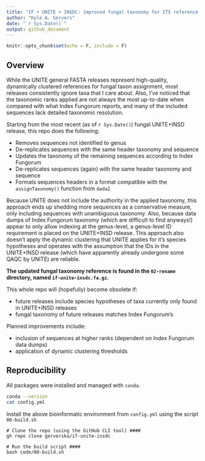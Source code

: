 ```yaml
---
title: "IF + UNITE + INSDC: improved fungal taxonomy for ITS reference sequences"
author: "Kyle A. Gervers"
date: "`r Sys.Date()`"
output: github_document
---
```


```r
knitr::opts_chunk$set(echo = F, include = F)
```

## Overview

While the UNITE general FASTA releases represent high-quality, dynamically clustered references for fungal taxon assignment, most releases consistently ignore taxa that I care about. Also, I've noticed that the taxonomic ranks applied are not always the most up-to-date when compared with what Index Fungorum reports, and many of the included sequences lack detailed taxonomic resolution.

Starting from the most recent (as of `r Sys.Date()`) fungal UNITE+INSD release, this repo does the following:

- Removes sequences not identified to genus
- De-replicates sequences with the same header taxonomy and sequence
- Updates the taxonomy of the remaining sequences according to Index Fungorum
- De-replicates sequences (again) with the same header taxonomy and sequence
- Formats sequences headers in a format compatible with the `assignTaxonomy()` function from `dada2`

Because UNITE does not include the authority in the applied taxonomy, this approach ends up shedding more sequences as a conservative measure, only including sequences with unambiguous taxonomy. Also, because data dumps of Index Fungorum taxonomy (which are difficult to find anyways!) appear to only allow indexing at the genus-level, a genus-level ID requirement is placed on the UNITE+INSD release. This approach also doesn't apply the dynamic clustering that UNITE applies for it's species hypotheses and operates with the assumption that the IDs in the UNITE+INSD release (which have apparently already undergone some QAQC by UNITE) are reliable.

**The updated fungal taxonomy reference is found in the `02-rename` directory, named `if-unite-insdc.fa.gz`.**

This whole repo will (hopefully) become obsolete if:

- future releases include species hypotheses of taxa currently only found in UNITE+INSD releases
- fungal taxonomy of future releases matches Index Fungorum's

Planned improvements include:

- inclusion of sequences at higher ranks (dependent on Index Fungorum data dumps)
- application of dynamic clustering thresholds

## Reproducibility

All packages were installed and managed with `conda`.
```bash

conda --version
cat config.yml

```

Install the above bioinformatic environment from `config.yml` using the script `00-build.sh`
```
# Clone the repo (using the GitHub CLI tool) ####
gh repo clone gerverska/if-unite-insdc

# Run the build script ####
bash code/00-build.sh
```